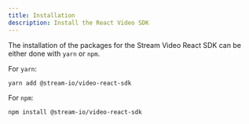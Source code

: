 ```yaml
---
title: Installation
description: Install the React Video SDK
---
```


The installation of the packages for the Stream Video React SDK can be either done with `yarn` or `npm`.

For `yarn`:

```bash
yarn add @stream-io/video-react-sdk
```

For `npm`:

```bash
npm install @stream-io/video-react-sdk
```
